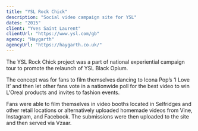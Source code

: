 ```yaml
---
title: "YSL Rock Chick"
description: "Social video campaign site for YSL"
dates: "2015"
client: "Yves Saint Laurent"
clientUrl: "https://www.ysl.com/gb"
agency: "Haygarth"
agencyUrl: "https://haygarth.co.uk/"
---
```


The YSL Rock Chick project was a part of national experiential campaign tour to promote the relaunch of YSL Black Opium.

The concept was for fans to film themselves dancing to Icona Pop’s ‘I Love It’ and then let other fans vote in a nationwide poll for the best video to win L'Oreal products and invites to fashion events.

Fans were able to film themselves in video booths located in Selfridges and other retail locations or alternatively uploaded homemade videos from Vine, Instagram, and Facebook. The submissions were then uploaded to the site and then served via Vzaar.
